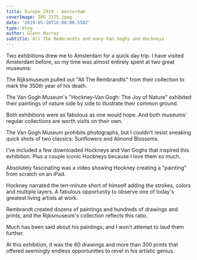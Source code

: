 ```yaml
---
title: Europe 2019 - Amsterdam
coverImage: IMG_3275.jpeg
date: '2019-05-10T16:00:00.550Z'
type: blog
author: Glenn Murray
subtitle: All The Rembrandts and many Van Goghs and Hockneys
---
```


Two exhibitions drew me to Amsterdam for a quick day trip. I have visited Amsterdam before, so my time was almost entirely spent at two great museums:

The Rijksmuseum pulled out "All The Rembrandts" from their collection to mark the 350th year of his death.

The Van Gogh Museum's "Hockney-Van Gogh: The Joy of Nature" exhibited their paintings of nature side by side to illustrate their common ground.

Both exhibitions were as fabulous as one would hope. And both museums' regular collections are worth visits on their own.

The Van Gogh Museum prohibits photographs, but I couldn't resist sneaking quick shots of two classics: Sunflowers and Almond Blossoms.

I've included a few downloaded Hockneys and Van Goghs that inspired this exhibition. Plus a couple iconic Hockneys because I love them so much.

Absolutely fascinating was a video showing Hockney creating a "painting" from scratch on an iPad.

Hockney narrated the ten-minute short of himself adding the strokes, colors and multiple layers. A fabulous opportunity to observe one of today's greatest living artists at work.

<AmsterdamVanGoghHockney2019SlideShow />

Rembrandt created dozens of paintings and hundreds of drawings and prints, and the Rijksmuseum's collection reflects this ratio.

Much has been said about his paintings, and I won't attempt to laud them further.

At this exhibition, it was the 60 drawings and more than 300 prints that offered seemingly endless opportunities to revel in his artistic genius.

<AmsterdamRembrandt2019SlideShow />

<AmsterdamRijksmuseum2019SlideShow />
